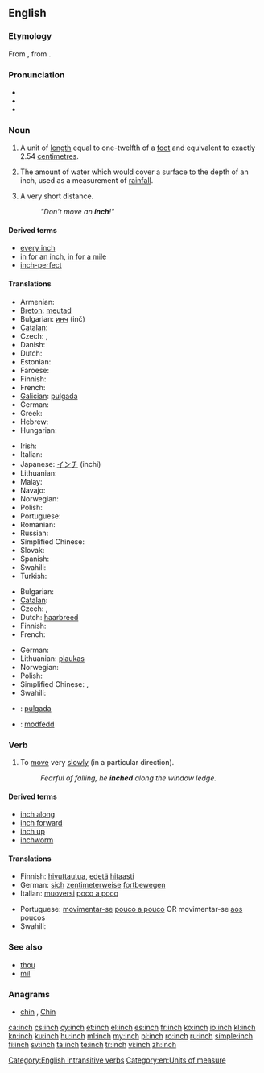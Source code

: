 ==English==

===Etymology===
From {{etyl|ang}} {{attention|ang}} {{term|ynce|lang=ang}}, from {{etyl|la}}  {{term|uncia||twelfth part|lang=la}}.

===Pronunciation===
* {{IPA|/ɪntʃ/}}
* {{audio|en-us-inch.ogg|Audio (US)}}
* {{rhymes|ɪntʃ}}

===Noun===
{{en-noun|es}}

# A unit of [[length]] equal to one-twelfth of a [[foot]] and equivalent to exactly 2.54 [[centimetre]]s.
# {{meteorology}} The amount of water which would cover a surface to the depth of an inch, used as a measurement of [[rainfall]].
# {{figuratively}} A very short distance.
#: ''"Don't move an '''inch'''!"''

====Derived terms====
* [[every inch]]
* [[in for an inch, in for a mile]]
* [[inch-perfect]]

====Translations====
{{trans-top|unit of length}}
* Armenian: {{t|hy|դյույմ|tr=dyuym|sc=Armn}}
* [[Breton]]: [[meutad]] {{m}}
* Bulgarian: [[инч]] (inč) {{m}}
* [[Catalan]]: {{t|ca|polzada|f}}
* Czech: {{t+|cs|palec|m}}, {{t|cs|coul|m}}
* Danish: {{t+|da|tomme|c}}
* Dutch: {{t+|nl|duim|m}}
* Estonian: {{t+|et|toll}}
* Faroese: {{t|fo|tummi|m}}
* Finnish: {{t+|fi|tuuma}}
* French: {{t+|fr|pouce|m}}
* [[Galician]]: [[pulgada]] {{f}}
* German: {{t+|de|Zoll|n}}
* Greek: {{t+|el|ίντσα|f|tr=íntsa}}
* Hebrew: {{t|he|אינץ'|sc=Hebr}}
* Hungarian: {{t+|hu|hüvelyk}}
{{trans-mid}}
* Irish: {{t|ga|orlach}}
* Italian: {{t+|it|pollice|m}}
* Japanese: [[インチ]] (inchi)
* Lithuanian: {{t-|lt|colis|m|xs=Lithuanian}}
* Malay: {{t|ms|inci}}
* Navajo: {{tø|nv|asdzoh}}
* Norwegian: {{t-|no|tomme|m}}
* Polish: {{t+|pl|cal|m}}
* Portuguese: {{t+|pt|polegada|f}}
* Romanian: {{t+|ro|țol|m}}
* Russian: {{t+|ru|дюйм|m|tr=djujm}}
* Simplified Chinese: {{tø|zh-cn|英寸|tr=yīng cùn}}
* Slovak: {{t|sk|palec|m}}
* Spanish: {{t+|es|pulgada|f}}
* Swahili: {{t+|sw|inchi|xs=Swahili}}
* Turkish: {{t|tr|inç}}
{{trans-bottom}}

{{trans-top|unspecified but very short distance}}
* Bulgarian: {{t+|bg|милиметър|m|tr=milimetǎr}}
* [[Catalan]]: {{t|ca|centímetre|m}}
* Czech: {{t-|cs|kousek|m}}, {{t|cs|kousíček|m}}
* Dutch: [[haarbreed]] {{n}}
* Finnish: {{t|fi|piiru}}
* French: {{t|fr|poil|m}}
{{trans-mid}}
* German: {{t+|de|Zoll|n}}
* Lithuanian: [[plaukas]] {{m}}
* Norwegian: {{t-|no|tomme|m}}
* Polish: {{t+|pl|włos|m}}
* Simplified Chinese: {{tø|zh-cn|少许}},  {{tø|zh-cn|一点儿}}
* Swahili: {{t+|sw|inchi|xs=Swahili}}
{{trans-bottom}}

{{checktrans-top}}
* {{ttbc|es}}: [[pulgada]] {{f}}
* {{ttbc|cy}}: [[modfedd]]
{{trans-bottom}}

===Verb===
{{en-verb|inch|es}}

# {{intransitive|followed by a preposition}} To [[move]] very [[slowly]] (in a particular direction).
#: ''Fearful of falling, he '''inched''' along the window ledge.''

====Derived terms====
* [[inch along]]
* [[inch forward]]
* [[inch up]]
* [[inchworm]]

====Translations====
{{trans-top|to move very slowly}}
* Finnish: [[hivuttautua]], [[edetä]] [[hitaasti]]
* German: [[sich]] [[zentimeterweise]] [[fortbewegen]]
* Italian: [[muoversi]] [[poco a poco]]
{{trans-mid}}
* Portuguese: [[movimentar-se]] [[pouco a pouco]] OR movimentar-se [[aos poucos]]
* Swahili: {{t+|sw|inchi|xs=Swahili}}
{{trans-bottom}}

===See also===
* [[thou]]
* [[mil]]

===Anagrams===
* [[chin#English|chin]] , [[Chin#English|Chin]]

[[Category:English intransitive verbs]]
[[Category:en:Units of measure]]

[[ca:inch]]
[[cs:inch]]
[[cy:inch]]
[[et:inch]]
[[el:inch]]
[[es:inch]]
[[fr:inch]]
[[ko:inch]]
[[io:inch]]
[[kl:inch]]
[[kn:inch]]
[[ku:inch]]
[[hu:inch]]
[[ml:inch]]
[[my:inch]]
[[pl:inch]]
[[ro:inch]]
[[ru:inch]]
[[simple:inch]]
[[fi:inch]]
[[sv:inch]]
[[ta:inch]]
[[te:inch]]
[[tr:inch]]
[[vi:inch]]
[[zh:inch]]